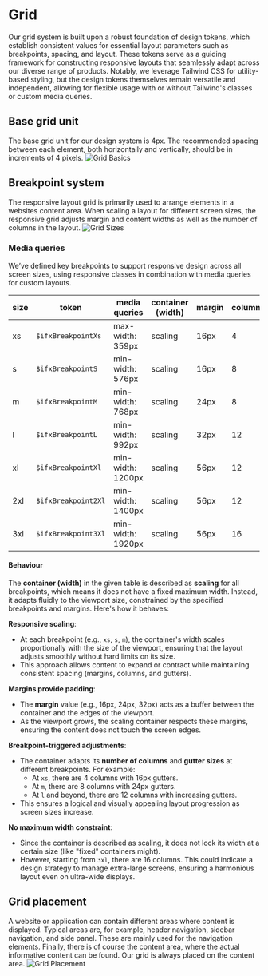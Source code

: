

<Meta title="Foundations/Grid" />

 # Grid 
Our grid system is built upon a robust foundation of design tokens, which establish consistent values for essential layout parameters such as breakpoints, spacing, and layout. These tokens serve as a guiding framework for constructing responsive layouts that seamlessly adapt across our diverse range of products. Notably, we leverage Tailwind CSS for utility-based styling, but the design tokens themselves remain versatile and independent, allowing for flexible usage with or without Tailwind's classes or custom media queries.
 
## Base grid unit 
The base grid unit for our design system is 4px. The recommended spacing between each element, both horizontally and vertically, should be in increments of 4 pixels.
<img src={GridBasics} alt="Grid Basics" />

## Breakpoint system
The responsive layout grid is primarily used to arrange elements in a websites content area. When scaling a layout for different screen sizes, the responsive grid adjusts margin and content widths as well as the number of columns in the layout.
<img src={Gridizes} alt="Grid Sizes" />

### Media queries
We’ve defined key breakpoints to support responsive design across all screen sizes, using responsive classes in combination with media queries for custom layouts.

| size | token | media queries | container (width) | margin | columns | gutter | 
|------|------------|-----------------------|---------------------|---------|---------|---------| 
| xs | <code>$ifxBreakpointXs</code> | max-width: 359px | scaling | 16px | 4 | 16px | 
| s | <code>$ifxBreakpointS</code> | min-width: 576px | scaling | 16px | 8 | 16px |
| m | <code>$ifxBreakpointM</code> | min-width: 768px | scaling | 24px | 8 | 24px |
| l | <code>$ifxBreakpointL</code> | min-width: 992px | scaling | 32px | 12 | 24px |
| xl | <code>$ifxBreakpointXl</code> | min-width: 1200px | scaling | 56px | 12 | 32px |
| 2xl | <code>$ifxBreakpoint2Xl</code> | min-width: 1400px | scaling | 56px | 12 | 32px |
| 3xl | <code>$ifxBreakpoint3Xl</code> | min-width: 1920px | scaling | 56px | 16 | 32px |

#### Behaviour
The **container (width)** in the given table is described as **scaling** for all breakpoints, which means it does not have a fixed maximum width. Instead, it adapts fluidly to the viewport size, constrained by the specified breakpoints and margins. Here's how it behaves:

**Responsive scaling**:
-   At each breakpoint (e.g., `xs`, `s`, `m`), the container's width scales proportionally with the size of the viewport, ensuring that the layout adjusts smoothly without hard limits on its size.
-   This approach allows content to expand or contract while maintaining consistent spacing (margins, columns, and gutters).

**Margins provide padding**:
-   The **margin** value (e.g., 16px, 24px, 32px) acts as a buffer between the container and the edges of the viewport.
-   As the viewport grows, the scaling container respects these margins, ensuring the content does not touch the screen edges.

**Breakpoint-triggered adjustments**:
-   The container adapts its **number of columns** and **gutter sizes** at different breakpoints. For example:
    -   At `xs`, there are 4 columns with 16px gutters.
    -   At `m`, there are 8 columns with 24px gutters.
    -   At `l` and beyond, there are 12 columns with increasing gutters.
-   This ensures a logical and visually appealing layout progression as screen sizes increase.

**No maximum width constraint**:
-   Since the container is described as scaling, it does not lock its width at a certain size (like "fixed" containers might).
-   However, starting from `3xl`, there are 16 columns. This could indicate a design strategy to manage extra-large screens, ensuring a harmonious layout even on ultra-wide displays.

## Grid placement
A website or application can contain different areas where content is displayed. Typical areas are, for example, header navigation, sidebar navigation, and side panel. These are mainly used for the navigation elements. Finally, there is of course the content area, where the actual informative content can be found. Our grid is always placed on the content area.
<img src={GridPlacement} alt="Grid Placement" />